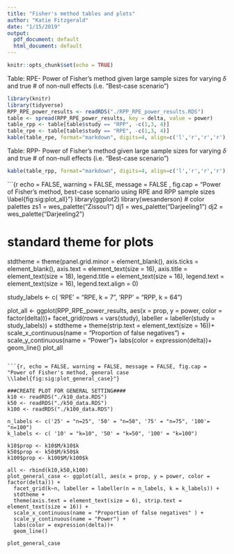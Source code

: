 ```yaml
---
title: "Fisher's method tables and plots"
author: "Katie Fitzgerald"
date: "1/15/2019"
output:
  pdf_document: default
  html_document: default
---
```


```r
knitr::opts_chunk$set(echo = TRUE)
```

Table: RPE- Power of Fisher's method given large sample sizes for varying $\delta$ and true # of non-null effects (i.e. "Best-case scenario")
```r
library(knitr)
library(tidyverse)
RPP_RPE_power_results <- readRDS("./RPP_RPE_power_results.RDS")
table <- spread(RPP_RPE_power_results, key = delta, value = power)
table_rpp <- table[table$study == "RPP", -c(1,3, 4)]
table_rpe <- table[table$study == "RPE", -c(1,3, 4)]
kable(table_rpe, format="markdown", digits=4, align=c('l','r','r','r'),row.names = FALSE, col.names=c("# of false negatives","$\\delta=0.2$","$\\delta=0.5$","$\\delta=0.8$"),caption="RPE: Power to reject H0 with large n")
```

Table: RPP- Power of Fisher's method given large sample sizes for varying $\delta$ and true # of non-null effects (i.e. "Best-case scenario")
```r
kable(table_rpp, format="markdown", digits=4, align=c('l','r','r','r'),row.names = FALSE, col.names=c("# of false negatives","$\\delta=0.2$","$\\delta=0.5$","$\\delta=0.8$"),caption="RPP: Power to reject H0 with large n")
```


```{r echo = FALSE, warning = FALSE, message = FALSE , fig.cap = "Power of Fisher's method, best-case scenario using RPE and RPP sample sizes \\label{fig:sig:plot_all}"}
library(ggplot2)
library(wesanderson) # color palettes
zs1 = wes_palette("Zissou1")
dj1 = wes_palette("Darjeeling1")
dj2 = wes_palette("Darjeeling2")

# standard theme for plots
stdtheme = theme(panel.grid.minor = element_blank(),
                 axis.ticks = element_blank(),
                 axis.text = element_text(size = 16),
                 axis.title = element_text(size = 18),
                 legend.title = element_text(size = 16),
                 legend.text = element_text(size = 16),
                 legend.text.align = 0)

study_labels <- c( 'RPE' = "RPE, k = 7", 'RPP' = "RPP, k = 64")

plot_all <- ggplot(RPP_RPE_power_results, aes(x = prop, y = power, color = factor(delta)))+
  facet_grid(rows = vars(study), labeller = labeller(study = study_labels)) +
  stdtheme +
  theme(strip.text = element_text(size = 16))+
  scale_x_continuous(name = "Proportion of false negatives") +
  scale_y_continuous(name = "Power")+
  labs(color = expression(delta))+
  geom_line()
plot_all
```

```{r, echo = FALSE, warning = FALSE, message = FALSE, fig.cap = "Power of Fisher's method, general case \\label{fig:sig:plot_general_case}"}

###CREATE PLOT FOR GENERAL SETTING####
k10 <- readRDS("./k10_data.RDS")
k50 <- readRDS("./k50_data.RDS")
k100 <- readRDS("./k100_data.RDS")

n_labels <- c('25' = "n=25", '50' = "n=50", '75' = "n=75", '100'= "n=100")
k_labels <- c( '10' = "k=10", '50' = "k=50", '100' = "k=100")

k10$prop <- k10$M/k10$k
k50$prop <- k50$M/k50$k
k100$prop <- k100$M/k100$k

all <- rbind(k10,k50,k100)
plot_general_case <- ggplot(all, aes(x = prop, y = power, color = factor(delta))) +
  facet_grid(k~n, labeller = labeller(n = n_labels, k = k_labels)) +
  stdtheme + 
  theme(axis.text = element_text(size = 6), strip.text = element_text(size = 16)) +
  scale_x_continuous(name = "Proportion of false negatives" ) +
  scale_y_continuous(name = "Power") +
  labs(color = expression(delta))+
  geom_line()

plot_general_case
```

